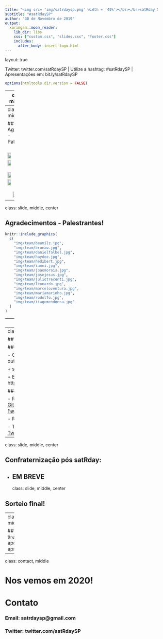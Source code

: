 ```yaml
---
title: "<img src= 'img/satrdaysp.png' width = '40%'></br></br>satRday São Paulo"
subtitle: "#satRdaySP"
author: "30 de Novembro de 2019"
output:
  xaringan::moon_reader:
    lib_dir: libs
    css: ["custom.css", "slides.css", "footer.css"]
    includes:
      after_body: insert-logo.html
---
```

layout: true
  
<div class="my-footer"><span>

Twitter: twitter.com/satRdaySP  | Utilize a hashtag: #satRdaySP | Apresentações em: bit.ly/satRdaySP


</span></div> 

```r
options(htmltools.dir.version = FALSE)
```

---
class: slide , middle, center

## Agradecimentos - Equipe organizadora

```r
knitr::include_graphics(c("img/team/adrianareis.jpg", 
                          "img/team/angelica.jpg",
                          "img/team/beamilz.jpg",
                          "img/team/brunaw.jpg",
                          "img/team/clente.jpg",
                          "img/team/danielfalbel.jpg",
                          "img/team/fernandafortti.jpg", 
                          "img/team/gabrielacaesar.jpg",
                           "img/team/gabrielz.jpg",
                          "img/team/josejesus.jpg",
                          "img/team/juliotrecenti.jpg",
                          "img/team/leticiathomaz.jpg",
                          "img/team/mariguilardi.jpg",
                          "img/team/nathdemetrio.jpg",
                          "img/team/renatahirota.jpg",
                          "img/team/william.jpg"))
```





---
class: slide, middle, center

## Agradecimentos - Patrocinadores

<br><img src= 'img/logos/Insper-positivo.png' width = '30%'>&nbsp;  &nbsp;<img src= 'img/logos/cursor1-41.png' width = '30%'>&nbsp; &nbsp; <img src= 'img/logos/clearsale-logo-rgb.png' width = '30%'><br><br> <img src= 'img/logos/CONRE-3-LOGO-OFICIAL-safira.png' width = '30%'>&nbsp; &nbsp;<img src= 'img/logos/Marca_C6BANK_positivo.png' width = '30%'>&nbsp; &nbsp;<img src= 'img/logos/oracle-logo-1.png' width = '30%'><br><br> &nbsp; &nbsp; <img src= 'img/logos/logo_RED_Asset.jpg' width = '30%'> 

---
class: slide, middle, center

## Agradecimentos - Palestrantes!

```r
knitr::include_graphics(
  c(
    "img/team/beamilz.jpg",
    "img/team/brunaw.jpg",
    "img/team/danielfalbel.jpg",
    "img/team/haydee.jpg",
    "img/team/hedibert.jpg",
    "img/team/ianni.jpg",
    "img/team/joaomorais.jpg",
    "img/team/josejesus.jpg",
    "img/team/juliotrecenti.jpg",
    "img/team/leonardo.jpg",
    "img/team/marceloventura.jpg",
    "img/team/mariamarinho.jpg",
    "img/team/rodolfo.jpg",
    "img/team/tiagomendonca.jpg"
  )
)
```

---
class: slide, middle, center

## Confira as apresentações!


### [bit.ly/satRdaySP](http://bit.ly/satRdaySP)




---
class: slide, middle

## Para saber mais 



### - satRday 

- Como organizar o satRday em outras cidades?

+ satRday : https://satrdays.org/ 

+ Base de conhecimento : https://knowledgebase.satrdays.org/


### - Outras comunidades

- R-Ladies São Paulo - [Twitter](https://twitter.com/RLadiesSaoPaulo), [GitHub](https://github.com/rladies/meetup-presentations_sao-paulo), [Meetup](https://www.meetup.com/R-Ladies-Sao-Paulo), [Instagram](http://instagram.com/RLadiesSaoPaulo), [Facebook](http://facebook.com/RLadiesSaoPaulo)

- R Brasil Telegram - [Telegram](https://t.me/rbrasiloficial)

- The Carpentries - [Website](https://carpentries.org/), [Twitter](https://twitter.com/thecarpentries), [Facebook](https://www.facebook.com/carpentries/), [LinkedIn](https://www.linkedin.com/company/the-carpentries/), [Slack](https://swc-slack-invite.herokuapp.com/)

---
class: slide, middle, center

## Confraternização pós satRday:

- EM BREVE
---
class: slide, middle, center

## Sorteio final!

---
class: slide, middle, center

## Vamos tirar uma foto após a apresentação!



---
class: contact, middle

# Nos vemos em 2020!


# Contato 

### Email: **satrdaysp@gmail.com**


### Twitter: **twitter.com/satRdaySP**
